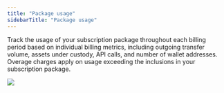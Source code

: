 ```yaml
---
title: "Package usage"
sidebarTitle: "Package usage"
---
```


Track the usage of your subscription package throughout each billing period based on individual billing metrics, including outgoing transfer volume, assets under custody, API calls, and number of wallet addresses. Overage charges apply on usage exceeding the inclusions in your subscription package.

<img src="/en/images/dashboard/package-usage.svg" className="screenshot_modal"/>